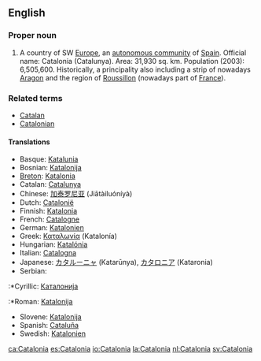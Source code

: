 ==English==
{{wikipedia}}
===Proper noun===
{{en-proper noun}}
#A country of SW [[Europe]], an [[autonomous community]] of [[Spain]]. Official name: Catalonia (Catalunya). Area: 31,930 sq. km. Population (2003): 6,505,600. Historically, a principality also including a strip of nowadays [[Aragon]] and the region of [[Roussillon]] (nowadays part of [[France]]).

===Related terms===
*[[Catalan]]
*[[Catalonian]]

====Translations====
*Basque: [[Katalunia]]
*Bosnian: [[Katalonija]] {{f}}
*[[Breton]]: [[Katalonia]]
*Catalan: [[Catalunya]]
*Chinese: [[加泰罗尼亚]] (Jiātàiluóníyà)
*Dutch: [[Catalonië]] {{n}}
*Finnish: [[Katalonia]]
*French: [[Catalogne]]
*German: [[Katalonien]]
*Greek: [[Καταλωνία]] (Katalonía) {{f}}
*Hungarian: [[Katalónia]]
*Italian: [[Catalogna]]
*Japanese: [[カタルーニャ]] (Katarūnya), [[カタロニア]] (Kataronia)
*Serbian:
:*Cyrillic: [[Каталонија]] {{f}}
:*Roman: [[Katalonija]] {{f}}
*Slovene: [[Katalonija]] {{f}}
*Spanish: [[Cataluña]]
*Swedish: [[Katalonien]]

[[ca:Catalonia]]
[[es:Catalonia]]
[[io:Catalonia]]
[[la:Catalonia]]
[[nl:Catalonia]]
[[sv:Catalonia]]